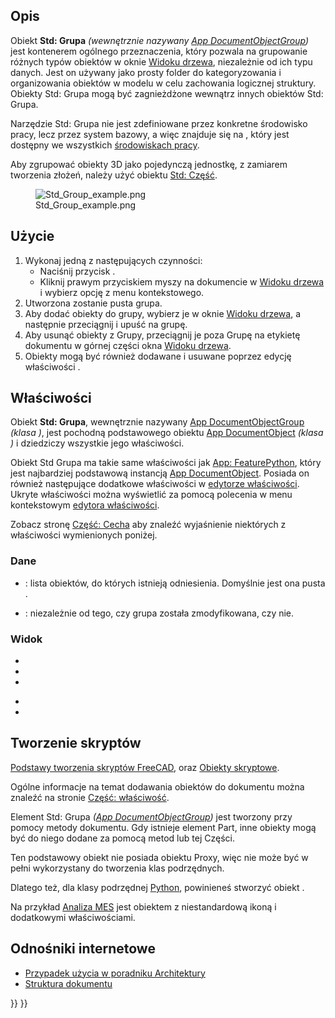 <languages/>

{{Docnav/pl
|[[Part_DatumPoint/pl|Punkt odniesienia]]
|[[Std_LinkMake/pl|Utwórz łącze]]
|[[Std_Base/pl|Narzędzia standardowe]]
|IconL=Part_DatumPoint.svg
|IconR=Std_LinkMake.svg
|IconC=Freecad.svg
}}

{{GuiCommand/pl
|Name=Std Group
|Name/pl=Std: Grupa
|MenuLocation=
|Workbenches=Wszystkie
|Shortcut=
|Version=
|SeeAlso=[[Std_Part/pl|Część]], [[Draft_SelectGroup/pl|Wybierz grupę]], [[Draft_AddToGroup/pl|Dodaj do grupy]]
}}

<span id="Description"></span>
==Opis==

Obiekt '''Std: Grupa''' ''(wewnętrznie nazywany [[App_DocumentObjectGroup/pl|App DocumentObjectGroup]])'' jest kontenerem ogólnego przeznaczenia, który pozwala na grupowanie różnych typów obiektów w oknie [[Tree_view/pl|Widoku drzewa]], niezależnie od ich typu danych. Jest on używany jako prosty folder do kategoryzowania i organizowania obiektów w modelu w celu zachowania logicznej struktury. Obiekty Std: Grupa mogą być zagnieżdżone wewnątrz innych obiektów Std: Grupa.

Narzędzie Std: Grupa nie jest zdefiniowane przez konkretne środowisko pracy, lecz przez system bazowy, a więc znajduje się na {{MenuCommand|pasku narzędzi konstrukcji}}, który jest dostępny we wszystkich [[Workbenches/pl|środowiskach pracy]].

Aby zgrupować obiekty 3D jako pojedynczą jednostkę, z zamiarem tworzenia złożeń, należy użyć obiektu [[Std_Part/pl|Std: Część]].

[[File:Std_Group_example.png]]

{{Caption|Różne elementy wewnątrz obiektu Std: Grupa w widoku drzewa.}}

<span id="Usage"></span>
==Użycie==

# Wykonaj jedną z następujących czynności:
#* Naciśnij przycisk {{Button|[[Image:Std_Group.svg|16px]] [[Std_Group/pl|Nowa grupa]]}}.
#* Kliknij prawym przyciskiem myszy na dokumencie w [[Tree_View/pl|Widoku drzewa]] i wybierz opcję {{MenuCommand|Utwórz grupę}} z menu kontekstowego.
# Utworzona zostanie pusta grupa.
# Aby dodać obiekty do grupy, wybierz je w oknie [[Tree_View/pl|Widoku drzewa]], a następnie przeciągnij i upuść na grupę.
# Aby usunąć obiekty z Grupy, przeciągnij je poza Grupę na etykietę dokumentu w górnej części okna [[Tree_View/pl|Widoku drzewa]].
# Obiekty mogą być również dodawane i usuwane poprzez edycję właściwości {{PropertyData|Grupa}}.

<span id="Properties"></span>
==Właściwości==

Obiekt '''Std: Grupa''', wewnętrznie nazywany [[App_DocumentObjectGroup/pl|App DocumentObjectGroup]] ''(klasa {{incode|App::DocumentObjectGroup}})'', jest pochodną podstawowego obiektu [[App_DocumentObject/pl|App DocumentObject]] ''(klasa {{incode|App::DocumentObject}})'' i dziedziczy wszystkie jego właściwości.

Obiekt Std Grupa ma takie same właściwości jak [[App_FeaturePython/pl#Właściwości|App: FeaturePython]], który jest najbardziej podstawową instancją [[App_DocumentObject/pl|App DocumentObject]]. Posiada on również następujące dodatkowe właściwości w [[Property_editor/pl|edytorze właściwości]]. Ukryte właściwości można wyświetlić za pomocą polecenia {{MenuCommand|Pokaż ukryte}} w menu kontekstowym [[Property_editor/pl|edytora właściwości]].

Zobacz stronę [[Part_Feature/pl#Właściwości|Część: Cecha]] aby znaleźć wyjaśnienie niektórych z właściwości wymienionych poniżej.

<span id="Data"></span>
===Dane===

{{TitleProperty|Podstawa}}

* {{PropertyData|Grupa|LinkList}}: lista obiektów, do których istnieją odniesienia. Domyślnie jest ona pusta {{value|[]}}.
* {{PropertyData|_ Group Touched|Bool|Hidden}}: niezależnie od tego, czy grupa została zmodyfikowana, czy nie.

<span id="View"></span>
===Widok===

{{TitleProperty|Opcje wyświetlania}}

* {{PropertyView|Display Mode|Enumeration}}
* {{PropertyView|Show In Tree|Bool}}
* {{PropertyView|Visibility|Bool}}

{{TitleProperty|Selection}}

* {{PropertyView|On Top When Selected|Enumeration}}
* {{PropertyView|Selection Style|Enumeration}}

<span id="Scripting"></span>
==Tworzenie skryptów==

{{Emphasis|Zobacz również:}} [[FreeCAD_Scripting_Basics/pl|Podstawy tworzenia skryptów FreeCAD]], oraz [[Scripted_objects/pl|Obiekty skryptowe]].

Ogólne informacje na temat dodawania obiektów do dokumentu można znaleźć na stronie [[Part_Feature/pl|Część: właściwość]].

Element Std: Grupa ''([[App_DocumentObjectGroup/pl|App DocumentObjectGroup]])'' jest tworzony przy pomocy metody {{incode|addObject()}} dokumentu. Gdy istnieje element Part, inne obiekty mogą być do niego dodane za pomocą metod {{incode|addObject()}} lub {{incode|addObjects()}} tej Części.

{{Code|code=
import FreeCAD as App

doc = App.newDocument()
group = App.ActiveDocument.addObject("App::DocumentObjectGroup", "Group")

obj1 = App.ActiveDocument.addObject("PartDesign::Body", "Body")
obj2 = App.ActiveDocument.addObject("Part::Box", "Box")

group.addObjects([obj1, obj2])
App.ActiveDocument.recompute()
}}

Ten podstawowy obiekt {{incode|App::DocumentObjectGroup}} nie posiada obiektu Proxy, więc nie może być w pełni wykorzystany do tworzenia klas podrzędnych.

Dlatego też, dla klasy podrzędnej [[Python/pl|Python]], powinieneś stworzyć obiekt {{incode|App::DocumentObjectGroupPython}}.

{{Code|code=
import FreeCAD as App

doc = App.newDocument()
obj = App.ActiveDocument.addObject("App::DocumentObjectGroupPython", "Name")
obj.Label = "Custom label"
}}

Na przykład [[FEM_Analysis/pl|Analiza MES]] jest obiektem {{incode|App::DocumentObjectGroupPython}} z niestandardową ikoną i dodatkowymi właściwościami.

<span id="Links"></span>
==Odnośniki internetowe==

* [[Arch_tutorial/pl#Porządkowanie_modelu|Przypadek użycia w poradniku Architektury]]
* [[Document_structure/pl|Struktura dokumentu]]


{{Docnav/pl
|[[Part_DatumPoint/pl|Punkt odniesienia]]
|[[Std_LinkMake/pl|Utwórz łącze]]
|[[Std_Base/pl|Narzędzia standardowe]]
|IconL=Part_DatumPoint.svg
|IconR=Std_LinkMake.svg
|IconC=Freecad.svg
}}

{{Std_Base_navi{{#translation:}}}}
{{Userdocnavi{{#translation:}}}}
